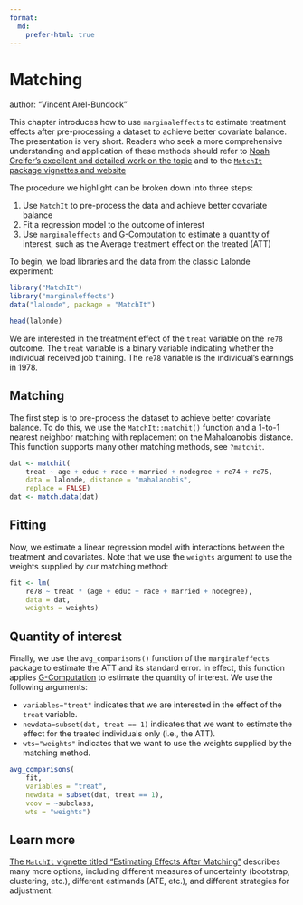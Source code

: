 ```yaml
---
format:
  md:
    prefer-html: true
---
```


# Matching
author: "Vincent Arel-Bundock"


This chapter introduces how to use `marginaleffects` to estimate treatment effects after pre-processing a dataset to achieve better covariate balance. The presentation is very short. Readers who seek a more comprehensive understanding and application of these methods should refer to [Noah Greifer's excellent and detailed work on the topic](https://ngreifer.github.io/) and to the [`MatchIt` package vignettes and website](https://kosukeimai.github.io/MatchIt/) 

The procedure we highlight can be broken down into three steps:

1. Use `MatchIt` to pre-process the data and achieve better covariate balance
2. Fit a regression model to the outcome of interest
3. Use `marginaleffects` and [G-Computation](https://marginaleffects.com/vignettes/gcomputation.html) to estimate a quantity of interest, such as the Average treatment effect on the treated (ATT)

To begin, we load libraries and the data from the classic Lalonde experiment:

```r
library("MatchIt")
library("marginaleffects")
data("lalonde", package = "MatchIt")

head(lalonde)
```

We are interested in the treatment effect of the `treat` variable on the `re78` outcome. The `treat` variable is a binary variable indicating whether the individual received job training. The `re78` variable is the individual's earnings in 1978.


## Matching

The first step is to pre-process the dataset to achieve better covariate balance. To do this, we use the `MatchIt::matchit()` function and a 1-to-1 nearest neighbor matching with replacement on the Mahaloanobis distance. This function supports many other matching methods, see `?matchit`.

```r
dat <- matchit(
    treat ~ age + educ + race + married + nodegree + re74 + re75, 
    data = lalonde, distance = "mahalanobis",
    replace = FALSE)
dat <- match.data(dat)
```

## Fitting

Now, we estimate a linear regression model with interactions between the treatment and covariates. Note that we use the `weights` argument to use the weights supplied by our matching method:

```r
fit <- lm(
    re78 ~ treat * (age + educ + race + married + nodegree),
    data = dat,
    weights = weights)
```

## Quantity of interest

Finally, we use the `avg_comparisons()` function of the `marginaleffects` package to estimate the ATT and its standard error. In effect, this function applies [G-Computation](https://marginaleffects.com/vignettes/gcomputation.html) to estimate the quantity of interest. We use the following arguments:
 
* `variables="treat"` indicates that we are interested in the effect of the `treat` variable.
* `newdata=subset(dat, treat == 1)` indicates that we want to estimate the effect for the treated individuals only (i.e., the ATT).
* `wts="weights"` indicates that we want to use the weights supplied by the matching method.

```r
avg_comparisons(
    fit,
    variables = "treat",
    newdata = subset(dat, treat == 1),
    vcov = ~subclass,
    wts = "weights")
```

## Learn more

[The `MatchIt` vignette titled "Estimating Effects After Matching"](https://kosukeimai.github.io/MatchIt/vignettes/estimating-effects.html) describes many more options, including different measures of uncertainty (bootstrap, clustering, etc.), different estimands (ATE, etc.), and different strategies for adjustment.
